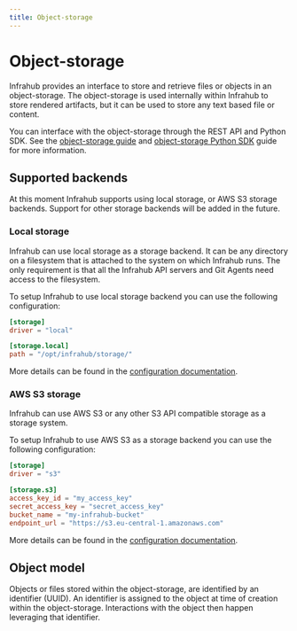 ```yaml
---
title: Object-storage
---
```


# Object-storage

Infrahub provides an interface to store and retrieve files or objects in an object-storage. The object-storage is used internally within Infrahub to store rendered artifacts, but it can be used to store any text based file or content.

You can interface with the object-storage through the REST API and Python SDK.
See the [object-storage guide](/guides/object-storage) and [object-storage Python SDK](/python-sdk/guides/object-storage) guide for more information.

## Supported backends

At this moment Infrahub supports using local storage, or AWS S3 storage backends. Support for other storage backends will be added in the future.

### Local storage

Infrahub can use local storage as a storage backend. It can be any directory on a filesystem that is attached to the system on which Infrahub runs. The only requirement is that all the Infrahub API servers and Git Agents need access to the filesystem.

To setup Infrahub to use local storage backend you can use the following configuration:

```toml
[storage]
driver = "local"

[storage.local]
path = "/opt/infrahub/storage/"
```

More details can be found in the [configuration documentation](/reference/configuration).

### AWS S3 storage

Infrahub can use AWS S3 or any other S3 API compatible storage as a storage system.

To setup Infrahub to use AWS S3 as a storage backend you can use the following configuration:

```toml
[storage]
driver = "s3"

[storage.s3]
access_key_id = "my_access_key"
secret_access_key = "secret_access_key"
bucket_name = "my-infrahub-bucket"
endpoint_url = "https://s3.eu-central-1.amazonaws.com"
```

More details can be found in the [configuration documentation](/reference/configuration).

## Object model

Objects or files stored within the object-storage, are identified by an identifier (UUID). An identifier is assigned to the object at time of creation within the object-storage. Interactions with the object then happen leveraging that identifier.
